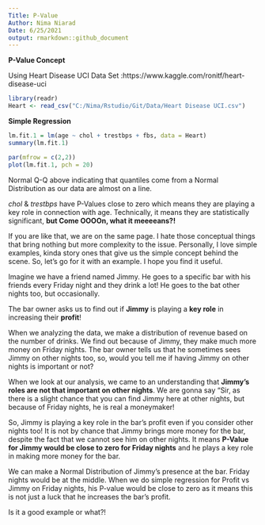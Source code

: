 ```yaml
---
Title: P-Value
Author: Nima Niarad
Date: 6/25/2021
output: rmarkdown::github_document
---
```


**P-Value Concept** 

Using Heart Disease UCI Data Set :https://www.kaggle.com/ronitf/heart-disease-uci  


```r

library(readr)
Heart <- read_csv("C:/Nima/Rstudio/Git/Data/Heart Disease UCI.csv")

```

**Simple Regression**

```r
lm.fit.1 = lm(age ~ chol + trestbps + fbs, data = Heart)
summary(lm.fit.1)

par(mfrow = c(2,2))
plot(lm.fit.1, pch = 20)
```

Normal Q-Q above indicating that quantiles come from a Normal Distribution as our data are almost on a line.

*chol* & *trestbps* have P-Values close to zero which means they are playing a key role in connection with age. Technically, it means they are statistically significant, **but Come OOOOn, what it meeeeans?!** 

If you are like that, we are on the same page. I hate those conceptual things that bring nothing but more complexity to the issue. Personally, I love simple examples, kinda story ones that give us the simple concept behind the scene. So, let's go for it with an example. I hope you find it useful. 

Imagine we have a friend named Jimmy. He goes to a specific bar with his friends every Friday night and they drink a lot! He goes to the bat other nights too, but occasionally.

The bar owner asks us to find out if **Jimmy** is playing a **key role** in increasing their **profit**! 

When we analyzing the data, we make a distribution of revenue based on the number of drinks. We find out because of Jimmy, they make much more money on Friday nights. The bar owner tells us that he sometimes sees Jimmy on other nights too, so, would you tell me if having Jimmy on other nights is important or not?

When we look at our analysis, we came to an understanding that **Jimmy's roles are not that important on other nights**. We are gonna say "Sir, as there is a slight chance that you can find Jimmy here at other nights, but because of Friday nights, he is real a moneymaker! 

So, Jimmy is playing a key role in the bar's profit even if you consider other nights too! It is not by chance that Jimmy brings more money for the bar, despite the fact that we cannot see him on other nights. It means **P-Value for Jimmy would be close to zero for Friday nights** and he plays a key role in making more money for the bar.  

We can make a Normal Distribution of Jimmy's presence at the bar. Friday nights would be at the middle. When we do simple regression for Profit vs Jimmy on Friday nights, his P-value would be close to zero as it means this is not just a luck that he increases the bar's profit.  

Is it a good example or what?! 








 
